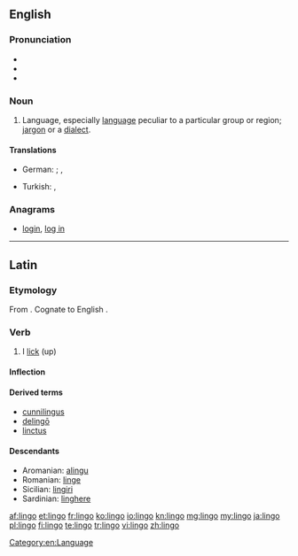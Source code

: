 ==English==

===Pronunciation===
* {{IPA|/ˈlɪŋ.ɡəʊ/}}
* {{audio|en-us-lingo.ogg|Audio (US)}}
* {{rhymes|ɪŋɡəʊ}}

===Noun===
{{en-noun|pl2=lingoes}}

# Language, especially [[language]] peculiar to a particular group or region; [[jargon]] or a [[dialect]].

====Translations====
{{trans-top}}
* German: {{qualifier|linguistics}} {{t+|de|Fachjargon|m}}; {{qualifier|colloquial}} {{t+|de|Fachchinesisch|n}}, {{t+|de|Kauderwelsch|n}}
{{trans-mid}}
* Turkish: {{qualifier|linguistics}} {{t+|tr|altdil}}, {{t-|tr|meslek dili}}
{{trans-bottom}}

===Anagrams===
* [[login#English|login]], [[log in#English|log in]]

[[Category:en:Language]]
----

==Latin==

===Etymology===
From {{proto|Indo-European|leiǵʰ-|lang=la}}. Cognate to English {{term|lick|lang=en}}.

===Verb===
{{la-verb|lingo|lingō|lingere|lingere|linxi|linxī|linctum|linctum}}

# I [[lick]] (up)

====Inflection====
{{la-conj-3rd|ling|linx|linct}}

====Derived terms====
* [[cunnilingus]]
* [[delingo|delingō]]
* [[linctus]]

====Descendants====
* Aromanian: [[alingu]]
* Romanian: [[linge]]
* Sicilian: [[lingiri]]
* Sardinian: [[linghere]]

[[af:lingo]]
[[et:lingo]]
[[fr:lingo]]
[[ko:lingo]]
[[io:lingo]]
[[kn:lingo]]
[[mg:lingo]]
[[my:lingo]]
[[ja:lingo]]
[[pl:lingo]]
[[fi:lingo]]
[[te:lingo]]
[[tr:lingo]]
[[vi:lingo]]
[[zh:lingo]]